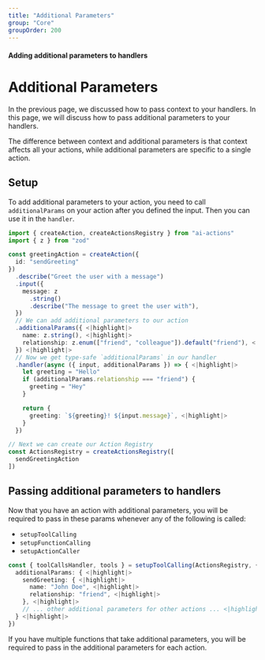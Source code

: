 ```yaml
---
title: "Additional Parameters"
group: "Core"
groupOrder: 200
---
```


#### Adding additional parameters to handlers

# Additional Parameters

In the previous page, we discussed how to pass context to your handlers.
In this page, we will discuss how to pass additional parameters to your handlers.

<Info>
The difference between context and additional parameters is that context affects all your actions, while additional parameters are specific to a single action.
</Info>

## Setup

To add additional parameters to your action, you need to call `additionalParams` on your action after you defined the input. Then you can use it in the `handler`.

```typescript:index.ts
import { createAction, createActionsRegistry } from "ai-actions"
import { z } from "zod"

const greetingAction = createAction({
  id: "sendGreeting"
})
  .describe("Greet the user with a message")
  .input({
    message: z
      .string()
      .describe("The message to greet the user with"),
  })
  // We can add additional parameters to our action
  .additionalParams({ <|highlight|>
    name: z.string(), <|highlight|>
    relationship: z.enum(["friend", "colleague"]).default("friend"), <|highlight|>
  }) <|highlight|>
  // Now we get type-safe `additionalParams` in our handler
  .handler(async ({ input, additionalParams }) => { <|highlight|>
    let greeting = "Hello"
    if (additionalParams.relationship === "friend") {
      greeting = "Hey"
    }

    return {
      greeting: `${greeting}! ${input.message}`, <|highlight|>
    }
  })

// Next we can create our Action Registry
const ActionsRegistry = createActionsRegistry([
  sendGreetingAction
])
```

## Passing additional parameters to handlers

Now that you have an action with additional parameters, you will be required to pass in these params whenever any of the following is called:
- `setupToolCalling`
- `setupFunctionCalling`
- `setupActionCaller`

```typescript:index.ts
const { toolCallsHandler, tools } = setupToolCalling(ActionsRegistry, {
  additionalParams: { <|highlight|>
    sendGreeting: { <|highlight|>
      name: "John Doe", <|highlight|>
      relationship: "friend", <|highlight|>
    }, <|highlight|>
    // ... other additional parameters for other actions ... <|highlight|>
  } <|highlight|>
})
```

<Note>
If you have multiple functions that take additional parameters, you will be required to pass in the additional parameters for each action.
</Note>
